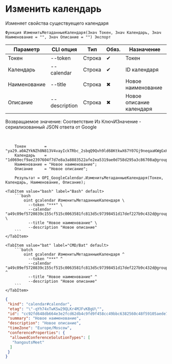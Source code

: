 ﻿---
sidebar_position: 3
---


# Изменить календарь
 Изменяет свойства существуещего календаря



`Функция ИзменитьМетаданныеКалендаря(Знач Токен, Знач Календарь, Знач Наименование = "", Знач Описание = "") Экспорт`

  | Параметр | CLI опция | Тип | Обяз. | Назначение |
  |-|-|-|-|-|
  | Токен | --token | Строка | &#x2714; | Токен |
  | Календарь | --calendar | Строка | &#x2714; | ID календаря |
  | Наименование | --title | Строка | &#x2716; | Новое наименование |
  | Описание | --description | Строка | &#x2716; | Новое описание календаря |

  
  Возвращаемое значение:   Соответствие Из КлючИЗначение - сериализованный JSON ответа от Google

<br/>




```bsl title="Пример использования для 1С:Предприятие/OneScript"
    Токен        = "ya29.a0AZYkNZh8N813V4vayIckTRbc_2sbqQ9Qvh9ld68KtkwX67Y07Gj9neqaaKWgGxHGdvfHxtxm3lCPFl6upMYa9VfW7k6F_CsxozwLUPnYq...";
    Календарь    = "1d069ecf9ae2397604f7d7e8a3a8883522afe2ea5319ae0d758d295a3c86708a@group.calendar.google.com";
    Наименование = "Новое наименование";
    Описание     = "Новое описание";

    Результат = OPI_GoogleCalendar.ИзменитьМетаданныеКалендаря(Токен, Календарь, Наименование, Описание);
```
    

 <Tabs>
  
    <TabItem value="bash" label="Bash" default>
        ```bash
            oint gcalendar ИзменитьМетаданныеКалендаря \
              --token "***" \
              --calendar "a49c09ef5720839c155cf515c0063581fc813d5c97398451d17def227b9c432d@group.calendar.google.com" \
              --title "Новое наименование" \
              --description "Новое описание"
        ```
    </TabItem>
  
    <TabItem value="bat" label="CMD/Bat" default>
        ```batch
            oint gcalendar ИзменитьМетаданныеКалендаря ^
              --token "***" ^
              --calendar "a49c09ef5720839c155cf515c0063581fc813d5c97398451d17def227b9c432d@group.calendar.google.com" ^
              --title "Новое наименование" ^
              --description "Новое описание"
        ```
    </TabItem>
</Tabs>


```json title="Результат"
{
 "kind": "calendar#calendar",
 "etag": "\"-qYh74xTwKSw29QLKr4MJFvKBgU\"",
 "id": "cc92fd648db664e3e2fcd62db4c9fd9f458cc49bbc6382560c48f59105aede70@group.calendar.google.com",
 "summary": "Новое наименование",
 "description": "Новое описание",
 "timeZone": "Europe/Moscow",
 "conferenceProperties": {
  "allowedConferenceSolutionTypes": [
   "hangoutsMeet"
  ]
 }
}
```
